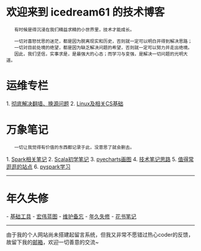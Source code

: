 = 欢迎来到 icedream61 的技术博客 =

    有时候是得沉浸在我们精益求精的小世界里，技术才能成长。
    
    一切对喜怒忧思的迷茫，都是因为脱离现实和历史，否则就一定可以明白并得到解决思路；
    一切对目前处境的绝望，都是因为缺乏解决问题的希望，否则就一定可以努力并走出绝境。
    因此，我们坚信，实事求是，是最强大的心态；而学习与变强，是解决一切问题的光明大道。

= 运维专栏 =
1. [[彻底解决翻墙、换源问题]]
2. [[Linux及相关CS基础]]

= 万象笔记 =

    一切让我觉得有价值的东西都记录于此，没意思了就会删去。

1. [[Spark相关笔记]]
2. [[Scala初学笔记]]
3. [[pyecharts画图]]
4. [[技术笔记思路]]
5. [[值得常逛逛的站点]]
6. [[pyspark学习]]


----

= 年久失修 =
- [[基础工具]]
- [[宏伟蓝图]]
- [[维护备忘]]
- [[年久失修]]
- [[花书笔记]]

----

由于我的个人网站尚未搭建起留言系统，但我又非常不愿错过热心coder的反馈，故留下我的[[mailto:icedream61@163.com|邮箱]]，欢迎一切善意的交流~

